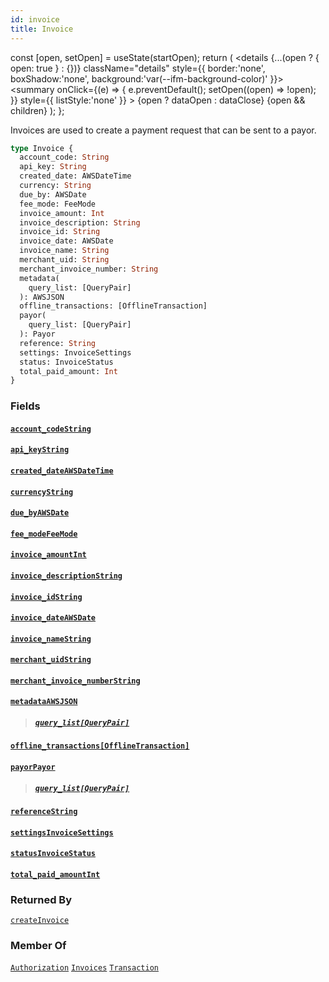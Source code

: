 ```yaml
---
id: invoice
title: Invoice
---
```









  const [open, setOpen] = useState(startOpen);
  return (
    <details {...(open ? { open: true } : {})} className="details" style={{ border:'none', boxShadow:'none', background:'var(--ifm-background-color)' }}>
      <summary
        onClick={(e) => {
          e.preventDefault();
          setOpen((open) => !open);
        }}
        style={{ listStyle:'none' }}
      >
      {open ? dataOpen : dataClose}
      </summary>
      {open && children}
    </details>
  );
};








Invoices are used to create a payment request that can be sent to a payor.


```graphql
type Invoice {
  account_code: String
  api_key: String
  created_date: AWSDateTime
  currency: String
  due_by: AWSDate
  fee_mode: FeeMode
  invoice_amount: Int
  invoice_description: String
  invoice_id: String
  invoice_date: AWSDate
  invoice_name: String
  merchant_uid: String
  merchant_invoice_number: String
  metadata(
    query_list: [QueryPair]
  ): AWSJSON
  offline_transactions: [OfflineTransaction]
  payor(
    query_list: [QueryPair]
  ): Payor
  reference: String
  settings: InvoiceSettings
  status: InvoiceStatus
  total_paid_amount: Int
}
```




### Fields

#### [`account_code`](#)<Bullet />[`String`](/docs/api/types/scalars/string)  
> 
> 
> 
> 

#### [`api_key`](#)<Bullet />[`String`](/docs/api/types/scalars/string)  
> 
> 
> 
> 

#### [`created_date`](#)<Bullet />[`AWSDateTime`](/docs/api/types/scalars/awsdate-time)  
> 
> 
> 
> 

#### [`currency`](#)<Bullet />[`String`](/docs/api/types/scalars/string)  
> 
> 
> 
> 

#### [`due_by`](#)<Bullet />[`AWSDate`](/docs/api/types/scalars/awsdate)  
> 
> 
> 
> 

#### [`fee_mode`](#)<Bullet />[`FeeMode`](/docs/api/types/enums/fee-mode)  
> 
> 
> 
> 

#### [`invoice_amount`](#)<Bullet />[`Int`](/docs/api/types/scalars/int)  
> 
> 
> 
> 

#### [`invoice_description`](#)<Bullet />[`String`](/docs/api/types/scalars/string)  
> 
> 
> 
> 

#### [`invoice_id`](#)<Bullet />[`String`](/docs/api/types/scalars/string)  
> 
> 
> 
> 

#### [`invoice_date`](#)<Bullet />[`AWSDate`](/docs/api/types/scalars/awsdate)  
> 
> 
> 
> 

#### [`invoice_name`](#)<Bullet />[`String`](/docs/api/types/scalars/string)  
> 
> 
> 
> 

#### [`merchant_uid`](#)<Bullet />[`String`](/docs/api/types/scalars/string)  
> 
> 
> 
> 

#### [`merchant_invoice_number`](#)<Bullet />[`String`](/docs/api/types/scalars/string)  
> 
> 
> 
> 

#### [`metadata`](#)<Bullet />[`AWSJSON`](/docs/api/types/scalars/awsjson)  
> 
> 
> 
> ##### [`query_list`](#)<Bullet />[`[QueryPair]`](/docs/api/types/inputs/query-pair)  
> 
> 
> 
> 

#### [`offline_transactions`](#)<Bullet />[`[OfflineTransaction]`](/docs/api/types/objects/offline-transaction)  
> 
> 
> 
> 

#### [`payor`](#)<Bullet />[`Payor`](/docs/api/types/objects/payor)  
> 
> 
> 
> ##### [`query_list`](#)<Bullet />[`[QueryPair]`](/docs/api/types/inputs/query-pair)  
> 
> 
> 
> 

#### [`reference`](#)<Bullet />[`String`](/docs/api/types/scalars/string)  
> 
> 
> 
> 

#### [`settings`](#)<Bullet />[`InvoiceSettings`](/docs/api/types/objects/invoice-settings)  
> 
> 
> 
> 

#### [`status`](#)<Bullet />[`InvoiceStatus`](/docs/api/types/enums/invoice-status)  
> 
> 
> 
> 

#### [`total_paid_amount`](#)<Bullet />[`Int`](/docs/api/types/scalars/int)  
> 
> 
> 
> 



### Returned By

[`createInvoice`](/docs/api/api/mutations/create-invoice)  <Badge class="badge badge--secondary" text="mutation"/>

### Member Of

[`Authorization`](/docs/api/types/objects/authorization)  <Badge class="badge badge--secondary" text="object"/><Bullet />[`Invoices`](/docs/api/types/objects/invoices)  <Badge class="badge badge--secondary" text="object"/><Bullet />[`Transaction`](/docs/api/types/objects/transaction)  <Badge class="badge badge--secondary" text="object"/>

